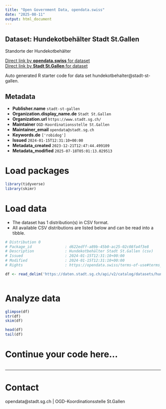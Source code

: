 ```yaml
---
title: "Open Government Data, opendata.swiss"
date: "2025-08-11"
output: html_document
---
```


## Dataset: Hundekotbehälter Stadt St.Gallen

Standorte der Hundekotbehälter

[Direct link by **opendata.swiss** for dataset](https://opendata.swiss/de/dataset/hundekotbehalter)<br>
[Direct link by **Stadt St.Gallen** for dataset](https://daten.stadt.sg.ch/explore/dataset/hundekotbehalter/)

Auto generated R starter code for data set hundekotbehalter@stadt-st-gallen.

## Metadata

- **Publisher.name** `stadt-st-gallen`
- **Organization.display_name.de** `Stadt St.Gallen`
- **Organization.url** `https://www.stadt.sg.ch/`
- **Maintainer** `OGD-Koordinationsstelle St.Gallen`
- **Maintainer_email** `opendata@stadt.sg.ch`
- **Keywords.de** `['robidog']`
- **Issued** `2024-01-15T12:31:10+00:00`
- **Metadata_created** `2023-12-21T12:47:44.499109`
- **Metadata_modified** `2025-07-18T05:01:13.029513`


# Load packages

```r

library(tidyverse)
library(skimr)

```

# Load data

-   The dataset has 1 distribution(s) in CSV format.
-   All available CSV distributions are listed below and can be read into a tibble.

```r

# Distribution 0
# Package_id               : d622edff-a89b-45b0-ac25-02c08fa4f3e8
# Description              : Hundekotbehälter Stadt St.Gallen (csv)
# Issued                   : 2024-01-15T12:31:10+00:00
# Modified                 : 2024-01-15T12:31:10+00:00
# Rights                   : https://opendata.swiss/terms-of-use#terms_by

df <- read_delim('https://daten.stadt.sg.ch/api/v2/catalog/datasets/hundekotbehalter/exports/csv?use_labels=true')



```

# Analyze data

```r

glimpse(df)
str(df)
skim(df)

head(df)
tail(df)

```

# Continue your code here...

```r

```

------------------------------------------------------------------------

# Contact

opendata@stadt.sg.ch | OGD-Koordinationsstelle St.Gallen
